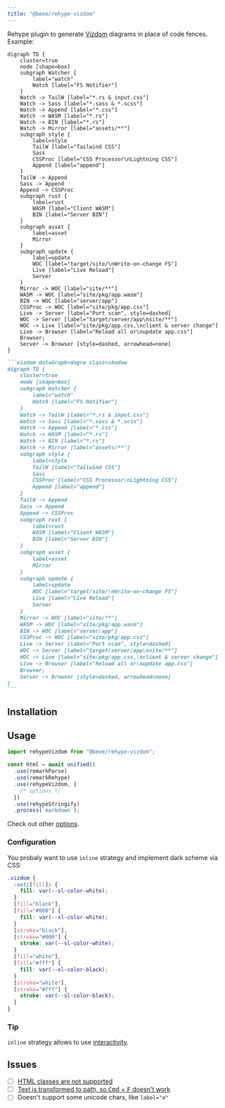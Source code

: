 ```yaml
---
title: "@beoe/rehype-vizdom"
---
```



Rehype plugin to generate [Vizdom](https://vizdom.dev/) diagrams in place of code fences. Example:

<Tabs>
  <TabItem label="Diagram">

```vizdom dataGraph=dagre class=shadow
digraph TD {
    cluster=true
    node [shape=box]
    subgraph Watcher {
        label="watch"
        Watch [label="FS Notifier"]
    }
    Watch -> TailW [label="*.rs & input.css"]
    Watch -> Sass [label="*.sass & *.scss"]
    Watch -> Append [label="*.css"]
    Watch -> WASM [label="*.rs"]
    Watch -> BIN [label="*.rs"]
    Watch -> Mirror [label="assets/**"]
    subgraph style {
        label=style
        TailW [label="Tailwind CSS"]
        Sass
        CSSProc [label="CSS Processor\nLightning CSS"]
        Append [label="append"]
    }
    TailW -> Append
    Sass -> Append
    Append -> CSSProc
    subgraph rust {
        label=rust
        WASM [label="Client WASM"]
        BIN [label="Server BIN"]
    }
    subgraph asset {
        label=asset
        Mirror
    }
    subgraph update {
        label=update
        WOC [label="target/site/\nWrite-on-change FS"]
        Live [label="Live Reload"]
        Server
    }
    Mirror -> WOC [label="site/**"]
    WASM -> WOC [label="site/pkg/app.wasm"]
    BIN -> WOC [label="server/app"]
    CSSProc -> WOC [label="site/pkg/app.css"]
    Live -> Server [label="Port scan", style=dashed]
    WOC -> Server [label="target/server/app\nsite/**"]
    WOC -> Live [label="site/pkg/app.css,\nclient & server change"]
    Live -> Browser [label="Reload all or\nupdate app.css"]
    Browser;
    Server -> Browser [style=dashed, arrowhead=none]
}
```

  </TabItem>
  <TabItem label="Markdown">

````md
```vizdom dataGraph=dagre class=shadow
digraph TD {
    cluster=true
    node [shape=box]
    subgraph Watcher {
        label="watch"
        Watch [label="FS Notifier"]
    }
    Watch -> TailW [label="*.rs & input.css"]
    Watch -> Sass [label="*.sass & *.scss"]
    Watch -> Append [label="*.css"]
    Watch -> WASM [label="*.rs"]
    Watch -> BIN [label="*.rs"]
    Watch -> Mirror [label="assets/**"]
    subgraph style {
        label=style
        TailW [label="Tailwind CSS"]
        Sass
        CSSProc [label="CSS Processor\nLightning CSS"]
        Append [label="append"]
    }
    TailW -> Append
    Sass -> Append
    Append -> CSSProc
    subgraph rust {
        label=rust
        WASM [label="Client WASM"]
        BIN [label="Server BIN"]
    }
    subgraph asset {
        label=asset
        Mirror
    }
    subgraph update {
        label=update
        WOC [label="target/site/\nWrite-on-change FS"]
        Live [label="Live Reload"]
        Server
    }
    Mirror -> WOC [label="site/**"]
    WASM -> WOC [label="site/pkg/app.wasm"]
    BIN -> WOC [label="server/app"]
    CSSProc -> WOC [label="site/pkg/app.css"]
    Live -> Server [label="Port scan", style=dashed]
    WOC -> Server [label="target/server/app\nsite/**"]
    WOC -> Live [label="site/pkg/app.css,\nclient & server change"]
    Live -> Browser [label="Reload all or\nupdate app.css"]
    Browser;
    Server -> Browser [style=dashed, arrowhead=none]
}
```
````

  </TabItem>
</Tabs>

## Installation

<PackageManagers pkg="@beoe/rehype-vizdom" />

## Usage

```js
import rehypeVizdom from "@beoe/rehype-vizdom";

const html = await unified()
  .use(remarkParse)
  .use(remarkRehype)
  .use(rehypeVizdom, {
    /* options */
  })
  .use(rehypeStringify)
  .process(`markdown`);
```

Check out other [options](/start-here/configuration/).

### Configuration

You probaly want to use `inline` strategy and implement dark scheme via CSS:

```css
.vizdom {
  :not([fill]) {
    fill: var(--sl-color-white);
  }
  [fill="black"],
  [fill="#000"] {
    fill: var(--sl-color-white);
  }
  [stroke="black"],
  [stroke="#000"] {
    stroke: var(--sl-color-white);
  }
  [fill="white"],
  [fill="#fff"] {
    fill: var(--sl-color-black);
  }
  [stroke="white"],
  [stroke="#fff"] {
    stroke: var(--sl-color-black);
  }
}
```

### Tip

`inline` strategy allows to use [interactivity](/start-here/interactivity/).

## Issues

- [ ] [HTML classes are not supported](https://github.com/vizdom-dev/vizdom/issues/11)
- [ ] [Text is transformed to path, so <kbd>Cmd</kbd> + <kbd>F</kbd> doesn't work](https://github.com/vizdom-dev/vizdom/issues/12)
- [ ] Doesn't support some unicode chars, like `label="∅"`
